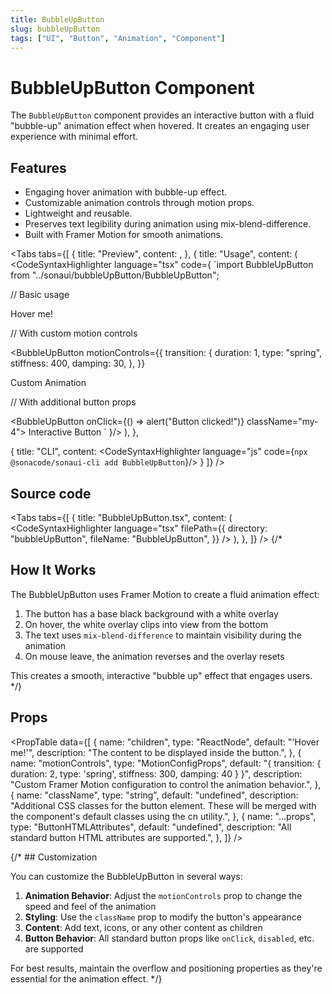 ```yaml
---
title: BubbleUpButton
slug: bubbleUpButton
tags: ["UI", "Button", "Animation", "Component"]
---
```


# BubbleUpButton Component

The `BubbleUpButton` component provides an interactive button with a fluid "bubble-up" animation effect when hovered. It creates an engaging user experience with minimal effort.

## Features

- Engaging hover animation with bubble-up effect.
- Customizable animation controls through motion props.
- Lightweight and reusable.
- Preserves text legibility during animation using mix-blend-difference.
- Built with Framer Motion for smooth animations.

<Divider />

<Tabs
  tabs={[
    {
      title: "Preview",
      content: <ComponentPreview componentPath="BubbleUpButton_ex.tsx" />,
    },
    {
      title: "Usage",
      content: (
<CodeSyntaxHighlighter
  language="tsx"
  code={
`import BubbleUpButton from "../sonaui/bubbleUpButton/BubbleUpButton";

// Basic usage

<BubbleUpButton>Hover me!</BubbleUpButton>

// With custom motion controls

<BubbleUpButton
  motionControls={{
    transition: {
      duration: 1,
      type: "spring",
      stiffness: 400,
      damping: 30,
    },
  }}
>
  Custom Animation
</BubbleUpButton>

// With additional button props

<BubbleUpButton onClick={() => alert("Button clicked!")} className="my-4">
  Interactive Button
</BubbleUpButton>
` }/> ), },

{
title: "CLI",
content: <CodeSyntaxHighlighter language="js" code={`npx @sonacode/sonaui-cli add BubbleUpButton`}/>
}
]} />

## Source code

<Tabs
  tabs={[
    {
      title: "BubbleUpButton.tsx",
      content: (
        <CodeSyntaxHighlighter
          language="tsx"
          filePath={{
            directory: "bubbleUpButton",
            fileName: "BubbleUpButton",
          }}
        />
      ),
    },
  ]}
/>
{/* 
## How It Works

The BubbleUpButton uses Framer Motion to create a fluid animation effect:

1. The button has a base black background with a white overlay
2. On hover, the white overlay clips into view from the bottom
3. The text uses `mix-blend-difference` to maintain visibility during the animation
4. On mouse leave, the animation reverses and the overlay resets

This creates a smooth, interactive "bubble up" effect that engages users. */}

## Props

<PropTable
  data={[
    {
      name: "children",
      type: "ReactNode",
      default: "'Hover me!'",
      description: "The content to be displayed inside the button.",
    },
    {
      name: "motionControls",
      type: "MotionConfigProps",
      default:
        "{ transition: { duration: 2, type: 'spring', stiffness: 300, damping: 40 } }",
      description:
        "Custom Framer Motion configuration to control the animation behavior.",
    },
    {
      name: "className",
      type: "string",
      default: "undefined",
      description:
        "Additional CSS classes for the button element. These will be merged with the component's default classes using the cn utility.",
    },
    {
      name: "...props",
      type: "ButtonHTMLAttributes<HTMLButtonElement>",
      default: "undefined",
      description: "All standard button HTML attributes are supported.",
    },
  ]}
/>

{/* ## Customization

You can customize the BubbleUpButton in several ways:

1. **Animation Behavior**: Adjust the `motionControls` prop to change the speed and feel of the animation
2. **Styling**: Use the `className` prop to modify the button's appearance
3. **Content**: Add text, icons, or any other content as children
4. **Button Behavior**: All standard button props like `onClick`, `disabled`, etc. are supported

For best results, maintain the overflow and positioning properties as they're essential for the animation effect. */}

